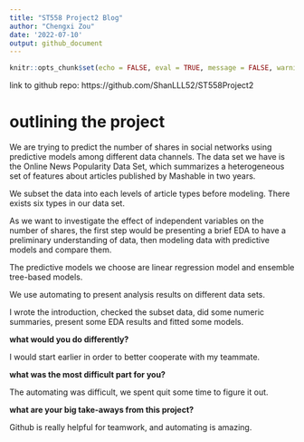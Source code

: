 ```yaml
---
title: "ST558 Project2 Blog"
author: "Chengxi Zou"
date: '2022-07-10'
output: github_document
---
```


```r
knitr::opts_chunk$set(echo = FALSE, eval = TRUE, message = FALSE, warning = FALSE)
```

link to github repo: https://github.com/ShanLLL52/ST558Project2

# outlining the project

We are trying to predict the number of shares in social networks using predictive models among different data channels. The data set we have is the Online News Popularity Data Set, which summarizes a heterogeneous set of features about articles published by Mashable in two years.

We subset the data into each levels of article types before modeling. There exists six types in our data set.

As we want to investigate the effect of independent variables on the number of shares, the first step would be presenting a brief EDA to have a preliminary understanding of data, then modeling data with predictive models and compare them.

The predictive models we choose are linear regression model and ensemble tree-based models.

We use automating to present analysis results on different data sets.

I wrote the introduction, checked the subset data, did some numeric summaries, present some EDA results and fitted some models.

**what would you do differently?**

I would start earlier in order to better cooperate with my teammate.

**what was the most difficult part for you?**

The automating was difficult, we spent quit some time to figure it out.

**what are your big take-aways from this project?**

Github is really helpful for teamwork, and automating is amazing.


